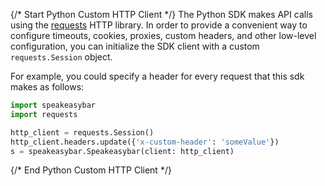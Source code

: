 {/* Start Python Custom HTTP Client */}
The Python SDK makes API calls using the [requests](https://pypi.org/project/requests/) HTTP library.  In order to provide a convenient way to configure timeouts, cookies, proxies, custom headers, and other low-level configuration, you can initialize the SDK client with a custom `requests.Session` object.

For example, you could specify a header for every request that this sdk makes as follows:
```python
import speakeasybar
import requests

http_client = requests.Session()
http_client.headers.update({'x-custom-header': 'someValue'})
s = speakeasybar.Speakeasybar(client: http_client)
```
{/* End Python Custom HTTP Client */}
